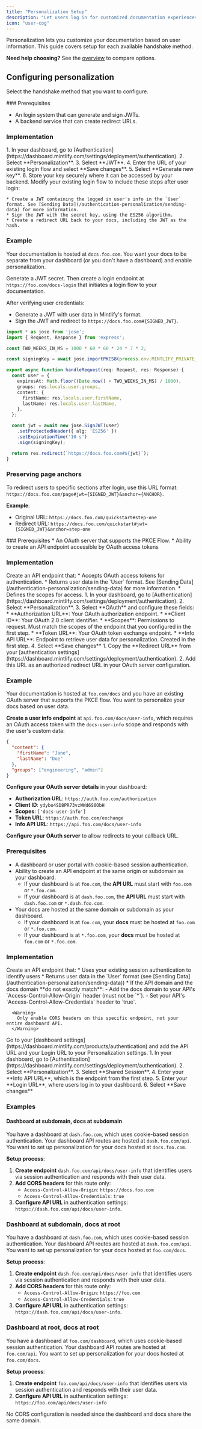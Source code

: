 ```yaml
---
title: "Personalization Setup"
description: "Let users log in for customized documentation experiences"
icon: "user-cog"
---
```


Personalization lets you customize your documentation based on user information. This guide covers setup for each available handshake method.

**Need help choosing?** See the [overview](/authentication-personalization/overview) to compare options.

## Configuring personalization

Select the handshake method that you want to configure.

<Tabs>
  <Tab title="JWT">
### Prerequisites

* An login system that can generate and sign JWTs.
* A backend service that can create redirect URLs.

### Implementation

<Steps>
  <Step title="Generate a private key.">
    1. In your dashboard, go to [Authentication](https://dashboard.mintlify.com/settings/deployment/authentication).
    2. Select **Personalization**.
    3. Select **JWT**.
    4. Enter the URL of your existing login flow and select **Save changes**.
    5. Select **Generate new key**.
    6. Store your key securely where it can be accessed by your backend.
  </Step>
  <Step title="Integrate Mintlify personalization into your login flow.">
    Modify your existing login flow to include these steps after user login:
    
    * Create a JWT containing the logged in user's info in the `User` format. See [Sending Data](/authentication-personalization/sending-data) for more information.
    * Sign the JWT with the secret key, using the ES256 algorithm.
    * Create a redirect URL back to your docs, including the JWT as the hash.
  </Step>
</Steps>

### Example

Your documentation is hosted at `docs.foo.com`. You want your docs to be separate from your dashboard (or you don't have a dashboard) and enable personalization.

Generate a JWT secret. Then create a login endpoint at `https://foo.com/docs-login` that initiates a login flow to your documentation.

After verifying user credentials:
* Generate a JWT with user data in Mintlify's format.
* Sign the JWT and redirect to `https://docs.foo.com#{SIGNED_JWT}`.

```ts
import * as jose from 'jose';
import { Request, Response } from 'express';

const TWO_WEEKS_IN_MS = 1000 * 60 * 60 * 24 * 7 * 2;

const signingKey = await jose.importPKCS8(process.env.MINTLIFY_PRIVATE_KEY, 'ES256');

export async function handleRequest(req: Request, res: Response) {
  const user = {
    expiresAt: Math.floor((Date.now() + TWO_WEEKS_IN_MS) / 1000),
    groups: res.locals.user.groups,
    content: {
      firstName: res.locals.user.firstName,
      lastName: res.locals.user.lastName,
    },
  };

  const jwt = await new jose.SignJWT(user)
    .setProtectedHeader({ alg: 'ES256' })
    .setExpirationTime('10 s')
    .sign(signingKey);

  return res.redirect(`https://docs.foo.com#${jwt}`);
}
```

### Preserving page anchors

To redirect users to specific sections after login, use this URL format: `https://docs.foo.com/page#jwt={SIGNED_JWT}&anchor={ANCHOR}`.

**Example**:
- Original URL: `https://docs.foo.com/quickstart#step-one`
- Redirect URL: `https://docs.foo.com/quickstart#jwt={SIGNED_JWT}&anchor=step-one`

</Tab>
<Tab title="OAuth 2.0">
### Prerequisites
* An OAuth server that supports the PKCE Flow.
* Ability to create an API endpoint accessible by OAuth access tokens 

### Implementation
<Steps>
  <Step title="Create user info API endpoint.">
    Create an API endpoint that:
    * Accepts OAuth access tokens for authentication.
    * Returns user data in the `User` format. See [Sending Data](/authentication-personalization/sending-data) for more information.
    * Defines the scopes for access.
  </Step>
  <Step title="Configure your OAuth personalization settings.">
    1. In your dashboard, go to [Authentication](https://dashboard.mintlify.com/settings/deployment/authentication).
    2. Select **Personalization**.
    3. Select **OAuth** and configure these fields:
      * **Authorization URL**: Your OAuth authorization endpoint.
      * **Client ID**: Your OAuth 2.0 client identifier.
      * **Scopes**: Permissions to request. Must match the scopes of the endpoint that you configured in the first step.
      * **Token URL**: Your OAuth token exchange endpoint.
      * **Info API URL**: Endpoint to retrieve user data for personalization. Created in the first step.
    4. Select **Save changes**
  </Step>
  <Step title="Configure your OAuth server.">
    1. Copy the **Redirect URL** from your [authentication settings](https://dashboard.mintlify.com/settings/deployment/authentication).
    2. Add this URL as an authorized redirect URL in your OAuth server configuration.
  </Step>
</Steps>

### Example

Your documentation is hosted at `foo.com/docs` and you have an existing OAuth server that supports the PKCE flow. You want to personalize your docs based on user data.

**Create a user info endpoint** at `api.foo.com/docs/user-info`, which requires an OAuth access token with the `docs-user-info` scope and responds with the user's custom data:

```json
{
  "content": {
    "firstName": "Jane",
    "lastName": "Doe"
  },
  "groups": ["engineering", "admin"]
}
```

**Configure your OAuth server details** in your dashboard:
- **Authorization URL**: `https://auth.foo.com/authorization`
- **Client ID**: `ydybo4SD8PR73vzWWd6S0ObH`
- **Scopes**: `['docs-user-info']`
- **Token URL**: `https://auth.foo.com/exchange`
- **Info API URL**: `https://api.foo.com/docs/user-info`

**Configure your OAuth server** to allow redirects to your callback URL.
  </Tab>
<Tab title="Shared session">
### Prerequisites

* A dashboard or user portal with cookie-based session authentication.
* Ability to create an API endpoint at the same origin or subdomain as your dashboard.
  * If your dashboard is at `foo.com`, the **API URL** must start with `foo.com` or `*.foo.com`.
  * If your dashboard is at `dash.foo.com`, the **API URL** must start with `dash.foo.com` or `*.dash.foo.com`.
* Your docs are hosted at the same domain or subdomain as your dashboard.
  * If your dashboard is at `foo.com`, your **docs** must be hosted at `foo.com` or `*.foo.com`.
  * If your dashboard is at `*.foo.com`, your **docs** must be hosted at `foo.com` or `*.foo.com`.

### Implementation

<Steps>
  <Step title="Create user info API endpoint.">
    Create an API endpoint that:
    * Uses your existing session authentication to identify users
    * Returns user data in the `User` format (see [Sending Data](/authentication-personalization/sending-data))
    * If the API domain and the docs domain **do not exactly match**:
      - Add the docs domain to your API's `Access-Control-Allow-Origin` header (must not be `*`).
      - Set your API's `Access-Control-Allow-Credentials` header to `true`.
    
      <Warning>
        Only enable CORS headers on this specific endpoint, not your entire dashboard API.
      </Warning>
  </Step>
  <Step title="Configure your personalization settings">
    Go to your [dashboard settings](https://dashboard.mintlify.com/products/authentication) and add the API URL and your Login URL to your Personalization settings.
    1. In your dashboard, go to [Authentication](https://dashboard.mintlify.com/settings/deployment/authentication).
    2. Select **Personalization**.
    3. Select **Shared Session**.
    4. Enter your **Info API URL**, which is the endpoint from the first step.
    5. Enter your **Login URL**, where users log in to your dashboard.
    6. Select **Save changes**
  </Step>
</Steps>

### Examples

#### Dashboard at subdomain, docs at subdomain

You have a dashboard at `dash.foo.com`, which uses cookie-based session authentication. Your dashboard API routes are hosted at `dash.foo.com/api`. You want to set up personalization for your docs hosted at `docs.foo.com`.

**Setup process**:
1. **Create endpoint** `dash.foo.com/api/docs/user-info` that identifies users via session authentication and responds with their user data.
2. **Add CORS headers** for this route only:
   * `Access-Control-Allow-Origin`: `https://docs.foo.com`
   * `Access-Control-Allow-Credentials`: `true`
3. **Configure API URL** in authentication settings: `https://dash.foo.com/api/docs/user-info`.

### Dashboard at subdomain, docs at root

You have a dashboard at `dash.foo.com`, which uses cookie-based session authentication. Your dashboard API routes are hosted at `dash.foo.com/api`. You want to set up personalization for your docs hosted at `foo.com/docs`.

**Setup process**:
1. **Create endpoint** `dash.foo.com/api/docs/user-info` that identifies users via session authentication and responds with their user data.
2. **Add CORS headers** for this route only:
   - `Access-Control-Allow-Origin`: `https://foo.com`
   - `Access-Control-Allow-Credentials`: `true`
3. **Configure API URL** in authentication settings: `https://dash.foo.com/api/docs/user-info`.

### Dashboard at root, docs at root

You have a dashboard at `foo.com/dashboard`, which uses cookie-based session authentication. Your dashboard API routes are hosted at `foo.com/api`. You want to set up personalization for your docs hosted at `foo.com/docs`.

**Setup process**:
1. **Create endpoint** `foo.com/api/docs/user-info` that identifies users via session authentication and responds with their user data.
2. **Configure API URL** in authentication settings: `https://foo.com/api/docs/user-info`

<Note>
No CORS configuration is needed since the dashboard and docs share the same domain.
</Note>
  </Tab>
</Tabs>

